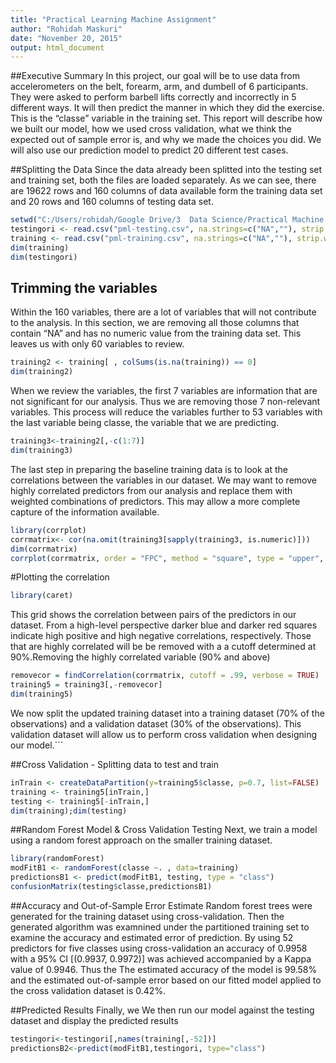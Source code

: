 ```yaml
---
title: "Practical Learning Machine Assignment"
author: "Rohidah Maskuri"
date: "November 20, 2015"
output: html_document
---
```

##Executive Summary
In this project, our goal will be to use data from accelerometers on the belt, forearm, arm, and dumbell of 6 participants. They were asked to perform barbell lifts correctly and incorrectly in 5 different ways. It will then predict the manner in which they did the exercise. This is the "classe" variable in the training set. This report will describe how we built our model, how we used cross validation, what we think the expected out of sample error is, and why we made the choices you did. We will also use our prediction model to predict 20 different test cases.

##Splitting the Data 
Since the data already been splitted into the testing set and training set, both the files are loaded separately. As we can see, there are 19622 rows and 160 columns of data available form the training data set and 20 rows and 160 columns of testing data set.
```r
setwd("C:/Users/rohidah/Google Drive/3  Data Science/Practical Machine Learning")
testingori <- read.csv("pml-testing.csv", na.strings=c("NA",""), strip.white=T)
training <- read.csv("pml-training.csv", na.strings=c("NA",""), strip.white=T)
dim(training)
dim(testingori)

```
## Trimming the variables
Within the 160 variables, there are a lot of variables that will not contribute to the analysis. In this section, we are removing all those columns that contain "NA" and has no numeric value from the training data set. This leaves us with only 60 variables to review.


```r
training2 <- training[ , colSums(is.na(training)) == 0]
dim(training2)
```

When we review the variables, the first 7 variables are information that are not significant for our analysis. Thus we are removing those 7 non-relevant variables. This process will reduce the variables further to 53 variables with the last variable being classe, the variable that we are predicting.

```r
training3<-training2[,-c(1:7)]
dim(training3)

```

The last step in preparing the baseline training data is to look at the correlations between the variables in our dataset. We may want to remove highly correlated predictors from our analysis and replace them with weighted combinations of predictors. This may allow a more complete capture of the information available.

```r
library(corrplot)
corrmatrix<- cor(na.omit(training3[sapply(training3, is.numeric)]))
dim(corrmatrix)
corrplot(corrmatrix, order = "FPC", method = "square", type = "upper", tl.cex = 0.8, tl.col = rgb(0, 0, 0))
```

#Plotting the correlation

```r
library(caret)
```

This grid shows the correlation between pairs of the predictors in our dataset. From a high-level perspective darker blue and darker red squares indicate high positive and high negative correlations, respectively. Those that are highly correlated will be be removed with a a cutoff determined at 90%.Removing the highly correlated variable (90% and above)
```r

removecor = findCorrelation(corrmatrix, cutoff = .99, verbose = TRUE)
training5 = training3[,-removecor]
dim(training5)
```
We now split the updated training dataset into a training dataset (70% of the observations) and a validation dataset (30% of the observations). This validation dataset will allow us to perform cross validation when designing our model.```

##Cross Validation - Splitting data to test and train
```r
inTrain <- createDataPartition(y=training5$classe, p=0.7, list=FALSE)
training <- training5[inTrain,] 
testing <- training5[-inTrain,]
dim(training);dim(testing)


```

##Random Forest Model & Cross Validation Testing 
Next, we train a model using a random forest approach on the smaller training dataset. 
```r
library(randomForest)
modFitB1 <- randomForest(classe ~. , data=training)
predictionsB1 <- predict(modFitB1, testing, type = "class")
confusionMatrix(testing$classe,predictionsB1)
```
##Accuracy and Out-of-Sample Error Estimate
Random forest trees were generated for the training dataset using cross-validation. Then the generated algorithm was examnined under the partitioned training set to examine the accuracy and estimated error of prediction. By using 52 predictors for five classes using cross-validation  an accuracy of 0.9958 with a 95% CI [(0.9937, 0.9972)] was achieved accompanied by a Kappa value of 0.9946. Thus the The estimated accuracy of the model is 99.58% and the estimated out-of-sample error based on our fitted model applied to the cross validation dataset is 0.42%.

##Predicted Results
Finally, we  We then run our model against the testing dataset and display the predicted results
```r
testingori<-testingori[,names(training[,-52])]
predictionsB2<-predict(modFitB1,testingori, type="class")

```

